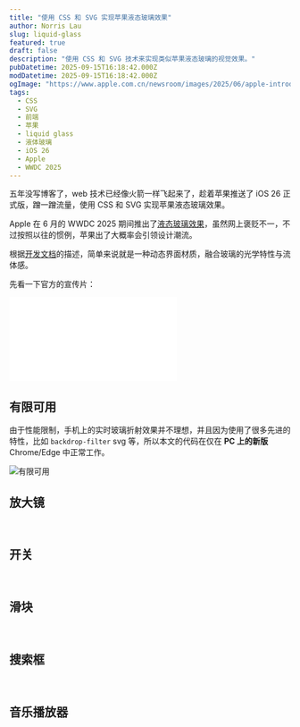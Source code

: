 ```yaml
---
title: "使用 CSS 和 SVG 实现苹果液态玻璃效果"
author: Norris Lau
slug: liquid-glass
featured: true
draft: false
description: "使用 CSS 和 SVG 技术来实现类似苹果液态玻璃的视觉效果。"
pubDatetime: 2025-09-15T16:18:42.000Z
modDatetime: 2025-09-15T16:18:42.000Z
ogImage: "https://www.apple.com.cn/newsroom/images/2025/06/apple-introduces-a-delightful-and-elegant-new-software-design/geo/Apple-WWDC25-Liquid-Glass-hero-250609_big.jpg.large_2x.jpg"
tags:
  - CSS
  - SVG
  - 前端
  - 苹果
  - liquid glass
  - 液体玻璃
  - iOS 26
  - Apple
  - WWDC 2025
---
```



五年没写博客了，web 技术已经像火箭一样飞起来了，趁着苹果推送了 iOS 26 正式版，蹭一蹭流量，使用 CSS 和 SVG 实现苹果液态玻璃效果。

Apple 在 6 月的 WWDC 2025 期间推出了[液态玻璃效果](https://www.apple.com.cn/newsroom/2025/06/apple-introduces-a-delightful-and-elegant-new-software-design/)，虽然网上褒贬不一，不过按照以往的惯例，苹果出了大概率会引领设计潮流。

根据[开发文档](https://developer.apple.com/documentation/TechnologyOverviews/adopting-liquid-glass)的描述，简单来说就是一种动态界面材质，融合玻璃的光学特性与流体感。

先看一下官方的宣传片：

<iframe
  class="aspect-video w-full"
  src="//player.bilibili.com/player.html?isOutside=true&aid=114655276042305&bvid=BV1MFT6zcErv&cid=30413095408&p=1"
  scrolling="no"
  border="0"
  frameborder="no"
  framespacing="0"
  allowfullscreen="true"
></iframe>

<br />

## 有限可用

由于性能限制，手机上的实时玻璃折射效果并不理想，并且因为使用了很多先进的特性，比如 `backdrop‑filter` svg 等，所以本文的代码在仅在 **PC 上的新版** Chrome/Edge 中正常工作。

![有限可用](https://developer.mozilla.org/zh-CN/docs/Glossary/Baseline/Compatibility/low.png)

## 放大镜

<MagnifyingGlass client:visible client:only="react" />

<br />

## 开关

<Switch client:visible client:only="react" />

<br />

## 滑块

<Slider client:visible client:only="react" />

<br />

## 搜索框

<Searchbox client:visible client:only="react" />

<br />

## 音乐播放器

<MixedUI client:visible client:only="react" />
